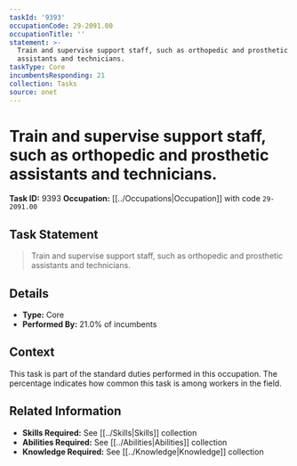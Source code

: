 ```yaml
---
taskId: '9393'
occupationCode: 29-2091.00
occupationTitle: ''
statement: >-
  Train and supervise support staff, such as orthopedic and prosthetic
  assistants and technicians.
taskType: Core
incumbentsResponding: 21
collection: Tasks
source: onet
---
```

# Train and supervise support staff, such as orthopedic and prosthetic assistants and technicians.

**Task ID:** 9393
**Occupation:** [[../Occupations|Occupation]] with code `29-2091.00`

## Task Statement

> Train and supervise support staff, such as orthopedic and prosthetic assistants and technicians.

## Details

- **Type:** Core
- **Performed By:** 21.0% of incumbents

## Context

This task is part of the standard duties performed in this occupation. The percentage indicates how common this task is among workers in the field.

## Related Information

- **Skills Required:** See [[../Skills|Skills]] collection
- **Abilities Required:** See [[../Abilities|Abilities]] collection
- **Knowledge Required:** See [[../Knowledge|Knowledge]] collection
